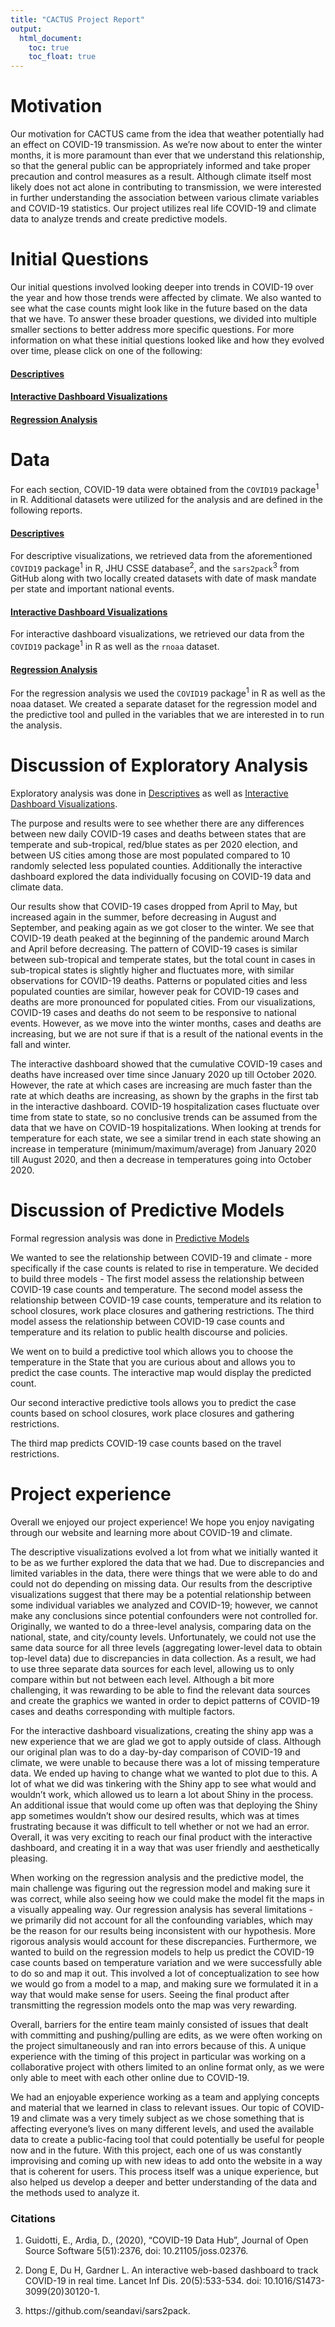 ```yaml
---
title: "CACTUS Project Report"
output: 
  html_document:
    toc: true
    toc_float: true
---
```


# Motivation

Our motivation for CACTUS came from the idea that weather potentially had an effect on COVID-19 transmission. As we’re now about to enter the winter months, it is more paramount than ever that we understand this relationship, so that the general public can be appropriately informed and take proper precaution and control measures as a result. Although climate itself most likely does not act alone in contributing to transmission, we were interested in further understanding the association between various climate variables and COVID-19 statistics. Our project utilizes real life COVID-19 and climate data to analyze trends and create predictive models.

# Initial Questions

Our initial questions involved looking deeper into trends in COVID-19 over the year and how those trends were affected by climate. We also wanted to see what the case counts might look like in the future based on the data that we have. To answer these broader questions, we divided into multiple smaller sections to better address more specific questions. For more information on what these initial questions looked like and how they evolved over time, please click on one of the following:

#### [Descriptives](descriptive_plotly.html)

#### [Interactive Dashboard Visualizations](create_shiny.html)

#### [Regression Analysis](regression_analysis.html)



# Data

For each section, COVID-19 data were obtained from the `COVID19` package^1^ in R. Additional datasets were utilized for the analysis and are defined in the following reports.

#### [Descriptives](descriptive_plotly.html)

For descriptive visualizations, we retrieved data from the aforementioned `COVID19` package^1^ in R, JHU CSSE database^2^, and the `sars2pack`^3^ from GitHub along with two locally created datasets with date of mask mandate per state and important national events. 

#### [Interactive Dashboard Visualizations](create_shiny.html)

For interactive dashboard visualizations, we retrieved our data from the `COVID19` package^1^ in R as well as the `rnoaa` dataset.

#### [Regression Analysis](regression_analysis.html)

For the regression analysis we used the `COVID19` package^1^ in R as well as the noaa dataset. We created a separate dataset for the regression model and the predictive tool and pulled in the variables that we are interested in to run the analysis.


# Discussion of Exploratory Analysis 

Exploratory analysis was done in [Descriptives](descriptive_plotly.html) as well as [Interactive Dashboard Visualizations](create_shiny.html). 

The purpose and results were to see whether there are any differences between new daily COVID-19 cases and deaths between states that are temperate and sub-tropical, red/blue states as per 2020 election, and between US cities among those are most populated compared to 10 randomly selected less populated counties. Additionally the interactive dashboard explored the data individually focusing on COVID-19 data and climate data. 

Our results show that COVID-19 cases dropped from April to May, but increased again in the summer, before decreasing in August and September, and peaking again as we got closer to the winter. We see that COVID-19 death peaked at the beginning of the pandemic around March and April before decreasing. The pattern of COVID-19 cases is similar between sub-tropical and temperate states, but the total count in cases in sub-tropical states is slightly higher and fluctuates more, with similar observations for COVID-19 deaths. Patterns or populated cities and less populated counties are similar, however peak for COVID-19 cases and deaths are more pronounced for populated cities. From our visualizations, COVID-19 cases and deaths do not seem to be responsive to national events. However, as we move into the winter months, cases and deaths are increasing, but we are not sure if that is a result of the national events in the fall and winter.

The interactive dashboard showed that the cumulative COVID-19 cases and deaths have increased over time since January 2020 up till October 2020. However, the rate at which cases are increasing are much faster than the rate at which deaths are increasing, as shown by the graphs in the first tab in the interactive dashboard. COVID-19 hospitalization cases fluctuate over time from state to state, so no conclusive trends can be assumed from the data that we have on COVID-19 hospitalizations. When looking at trends for temperature for each state, we see a similar trend in each state showing an increase in temperature (minimum/maximum/average) from January 2020 till August 2020, and then a decrease in temperatures going into October 2020. 

# Discussion of Predictive Models

Formal regression analysis was done in [Predictive Models](regression_analysis.html)

We wanted to see the relationship between COVID-19 and climate - more specifically if the case counts is related to rise in temperature. We decided to build three models - 
The first model assess the relationship between COVID-19 case counts and temperature. 
The second model assess the relationship between COVID-19 case counts, temperature and its relation to school closures, work place closures and gathering restrictions. 
The third model assess the relationship between COVID-19 case counts and temperature and its relation to public health discourse and policies. 

We went on to build a predictive tool which allows you to choose the temperature in the State that you are curious about and allows you to predict the case counts. The interactive map would display the predicted count. 

Our second interactive predictive tools allows you to predict the case counts based on school closures, work place closures and gathering restrictions. 

The third map predicts COVID-19 case counts based on the travel restrictions. 

# Project experience

Overall we enjoyed our project experience! We hope you enjoy navigating through our website and learning more about COVID-19 and climate. 

The descriptive visualizations evolved a lot from what we initially wanted it to be as we further explored the data that we had. Due to discrepancies and limited variables in the data, there were things that we were able to do and could not do depending on missing data. Our results from the descriptive visualizations suggest that there may be a potential relationship between some individual variables we analyzed and COVID-19; however, we cannot make any conclusions since potential confounders were not controlled for. Originally, we wanted to do a three-level analysis, comparing data on the national, state, and city/county levels. Unfortunately, we could not use the same data source for all three levels (aggregating lower-level data to obtain top-level data) due to discrepancies in data collection. As a result, we had to use three separate data sources for each level, allowing us to only compare within but not between each level. Although a bit more challenging, it was rewarding to be able to find the relevant data sources and create the graphics we wanted in order to depict patterns of COVID-19 cases and deaths corresponding with multiple factors. 

For the interactive dashboard visualizations, creating the shiny app was a new experience that we are glad we got to apply outside of class. Although our original plan was to do a day-by-day comparison of COVID-19 and climate, we were unable to because there was a lot of missing temperature data. We ended up having to change what we wanted to plot due to this. A lot of what we did was tinkering with the Shiny app to see what would and wouldn't work, which allowed us to learn a lot about Shiny in the process. An additional issue that would come up often was that deploying the Shiny app sometimes wouldn't show our desired results, which was at times frustrating because it was difficult to tell whether or not we had an error. Overall, it was very exciting to reach our final product with the interactive dashboard, and creating it in a way that was user friendly and aesthetically pleasing. 

When working on the regression analysis and the predictive model, the main challenge was figuring out the regression model and making sure it was correct, while also seeing how we could make the model fit the maps in a visually appealing way. Our regression analysis has several limitations - we primarily did not account for all the confounding variables, which may be the reason for our results being inconsistent with our hypothesis. More rigorous analysis would account for these discrepancies. Furthermore, we wanted to build on the regression models to help us predict the COVID-19 case counts based on temperature variation and we were successfully able to do so and map it out. This involved a lot of conceptualization to see how we would go from a model to a map, and making sure we formulated it in a way that would make sense for users. Seeing the final product after transmitting the regression models onto the map was very rewarding. 

Overall, barriers for the entire team mainly consisted of issues that dealt with committing and 
pushing/pulling are edits, as we were often working on the project simultaneously and ran into errors because of this. A unique experience with the timing of this project in particular was working on a collaborative project with others limited to an online format only, as we were only able to meet with each other online due to COVID-19. 

We had an enjoyable experience working as a team and applying concepts and material that we learned in class to relevant issues. Our topic of COVID-19 and climate was a very timely subject as we chose something that is affecting everyone's lives on many different levels, and used the available data to create a public-facing tool that could potentially be useful for people now and in the future. With this project, each one of us was constantly improvising and coming up with new ideas to add onto the website in a way that is coherent for users. This process itself was a unique experience, but also helped us develop a deeper and better understanding of the data and the methods used to analyze it. 


### Citations

1. Guidotti, E., Ardia, D., (2020), "COVID-19 Data Hub", Journal of Open Source Software 5(51):2376, doi: 10.21105/joss.02376.
  
2. Dong E, Du H, Gardner L. An interactive web-based dashboard to track COVID-19 in real time. Lancet Inf Dis. 20(5):533-534. doi: 10.1016/S1473-3099(20)30120-1.

3. https://github.com/seandavi/sars2pack.
